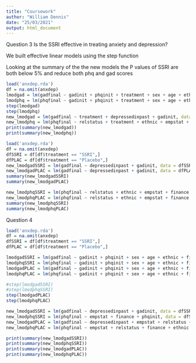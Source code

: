 ```yaml
---
title: "Coursework"
author: "William Dennis"
date: "25/03/2021"
output: html_document
---
```


Question 3
Is the SSRI effective in treating anxiety and depression?

We built effective linear models using the step function

Looking at the summary of the the new models the P values of SSRI are both below 5% and reduce both phq and gad scores 


```r
load('anxdep.rda')
df = na.omit(anxdep)
lmodgad = lm(gadfinal ~ gadinit + phqinit + treatment + sex + age + ethnic + finance + education + empstat + relstatus + depressedinpast, data = df)
lmodphq = lm(phqfinal ~ gadinit + phqinit + treatment + sex + age + ethnic + finance + education + empstat + relstatus + depressedinpast, data = df)
step(lmodgad)
step(lmodphq)
new_lmodgad = lm(gadfinal ~ treatment + depressedinpast + gadinit, data = df)
new_lmodphq = lm(phqfinal ~ relstatus + treatment + ethnic + empstat + finance + phqinit, data = df)
print(summary(new_lmodgad))
print(summary(new_lmodphq))
```

```r
load('anxdep.rda')
df = na.omit(anxdep)
dfSSRI = df[df$treatment == "SSRI",]
dfPLAC = df[df$treatment == "Placebo",]
new_lmodgadSSRI = lm(gadfinal ~ depressedinpast + gadinit, data = dfSSRI)
new_lmodgadPLAC = lm(gadfinal ~ depressedinpast + gadinit, data = dfPLAC)
summary(new_lmodgadSSRI)
summary(new_lmodgadPLAC)

new_lmodphqSSRI = lm(phqfinal ~ relstatus + ethnic + empstat + finance + phqinit, data = dfSSRI)
new_lmodphqPLAC = lm(phqfinal ~ relstatus + ethnic + empstat + finance + phqinit, data = dfPLAC)
summary(new_lmodphqSSRI)
summary(new_lmodphqPLAC)
```

Question 4

```r
load('anxdep.rda')
df = na.omit(anxdep)
dfSSRI = df[df$treatment == "SSRI",]
dfPLAC = df[df$treatment == "Placebo",]

lmodgadSSRI = lm(gadfinal ~ gadinit + phqinit + sex + age + ethnic + finance + education + empstat + relstatus + depressedinpast, data = dfSSRI)
lmodphqSSRI = lm(phqfinal ~ gadinit + phqinit + sex + age + ethnic + finance + education + empstat + relstatus + depressedinpast, data = dfSSRI)
lmodgadPLAC = lm(gadfinal ~ gadinit + phqinit + sex + age + ethnic + finance + education + empstat + relstatus + depressedinpast, data = dfPLAC)
lmodphqPLAC = lm(phqfinal ~ gadinit + phqinit + sex + age + ethnic + finance + education + empstat + relstatus + depressedinpast, data = dfPLAC)

#step(lmodgadSSRI)
#step(lmodphqSSRI)
step(lmodgadPLAC)
step(lmodphqPLAC)

new_lmodgadSSRI = lm(gadfinal ~ depressedinpast + gadinit, data = dfSSRI)
new_lmodphqSSRI = lm(phqfinal ~ empstat + finance + phqinit, data = dfSSRI)
new_lmodgadPLAC = lm(gadfinal ~ depressedinpast + empstat + relstatus + education + finance + gadinit, data = dfPLAC)
new_lmodphqPLAC = lm(phqfinal ~ empstat + relstatus + finance + ethnic + phqinit, data = dfPLAC)

print(summary(new_lmodgadSSRI))
print(summary(new_lmodphqSSRI))
print(summary(new_lmodgadPLAC))
print(summary(new_lmodphqPLAC))

```

